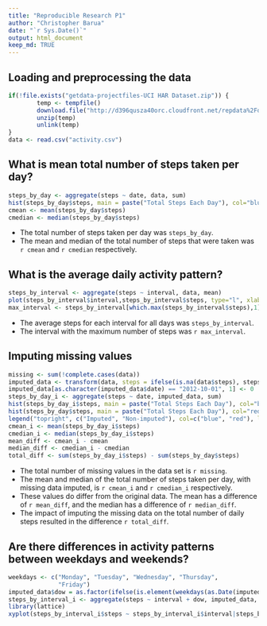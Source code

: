 ```yaml
---
title: "Reproducible Research P1"
author: "Christopher Barua"
date: "`r Sys.Date()`"
output: html_document
keep_md: TRUE
---
```


## Loading and preprocessing the data

```r
if(!file.exists("getdata-projectfiles-UCI HAR Dataset.zip")) {
        temp <- tempfile()
        download.file("http://d396qusza40orc.cloudfront.net/repdata%2Fdata%2Factivity.zip",temp)
        unzip(temp)
        unlink(temp)
}
data <- read.csv("activity.csv")
```

## What is mean total number of steps taken per day?

```r
steps_by_day <- aggregate(steps ~ date, data, sum)
hist(steps_by_day$steps, main = paste("Total Steps Each Day"), col="blue", xlab="Number of Steps")
cmean <- mean(steps_by_day$steps)
cmedian <- median(steps_by_day$steps)
```

* The total number of steps taken per day was `steps_by_day`.
* The mean and median of the total number of steps that were taken was `r cmean` and `r cmedian` respectively.

## What is the average daily activity pattern?

```r
steps_by_interval <- aggregate(steps ~ interval, data, mean)
plot(steps_by_interval$interval,steps_by_interval$steps, type="l", xlab="Interval", ylab="Number of Steps",main="Average Number of Steps per Day by Interval")
max_interval <- steps_by_interval[which.max(steps_by_interval$steps),1]
```

* The average steps for each interval for all days was `steps_by_interval`.
* The interval with the maximum number of steps was `r max_interval`.

## Imputing missing values

```r
missing <- sum(!complete.cases(data))
imputed_data <- transform(data, steps = ifelse(is.na(data$steps), steps_by_interval$steps[match(data$interval, steps_by_interval$interval)], data$steps))
imputed_data[as.character(imputed_data$date) == "2012-10-01", 1] <- 0
steps_by_day_i <- aggregate(steps ~ date, imputed_data, sum)
hist(steps_by_day_i$steps, main = paste("Total Steps Each Day"), col="blue", xlab="Number of Steps")
hist(steps_by_day$steps, main = paste("Total Steps Each Day"), col="red", xlab="Number of Steps", add=T)
legend("topright", c("Imputed", "Non-imputed"), col=c("blue", "red"), lwd=10)
cmean_i <- mean(steps_by_day_i$steps)
cmedian_i <- median(steps_by_day_i$steps)
mean_diff <- cmean_i - cmean
median_diff <- cmedian_i - cmedian
total_diff <- sum(steps_by_day_i$steps) - sum(steps_by_day$steps)
```

* The total number of missing values in the data set is `r missing`.
* The mean and median of the total number of steps taken per day, with missing data imputed, is `r cmean_i` and `r cmedian_i` respectively.
* These values do differ from the original data. The mean has a difference of `r mean_diff`, and the median has a difference of `r median_diff`.
* The impact of imputing the missing data on the total number of daily steps resulted in the difference `r total_diff`.

## Are there differences in activity patterns between weekdays and weekends?

``` r
weekdays <- c("Monday", "Tuesday", "Wednesday", "Thursday", 
              "Friday")
imputed_data$dow = as.factor(ifelse(is.element(weekdays(as.Date(imputed_data$date)),weekdays), "Weekday", "Weekend"))
steps_by_interval_i <- aggregate(steps ~ interval + dow, imputed_data, mean)
library(lattice)
xyplot(steps_by_interval_i$steps ~ steps_by_interval_i$interval|steps_by_interval_i$dow, main="Average Steps per Day by Interval",xlab="Interval", ylab="Steps",layout=c(1,2), type="l")
```
